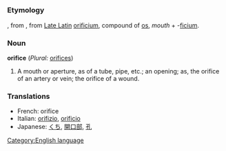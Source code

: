 =={{en}}==
[[Category:English language]]
===Etymology===
{{enm}}, from {{fro}}, from [[w:Vulgar Latin|Late Latin]] [[orificium]], compound of [[os]], ''mouth'' + -[[ficium]].

===Noun===
'''orifice''' (''Plural:'' [[orifices]])
#A mouth or aperture, as of a tube, pipe, etc.; an opening; as, the orifice of an artery or vein; the orifice of a wound.

===Translations===
*French: orifice
*Italian: [[orifizio]], [[orificio]]
*Japanese: [[くち]], [[開口部]], [[孔]]